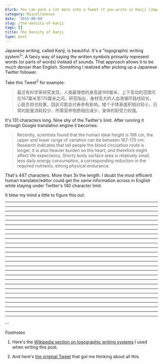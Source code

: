 ```yaml
---
blurb: You can pack a lot more into a Tweet if you write in Kanji (Japanese).
category: Miscellaneous
date: '2015-09-04'
slug: /the-density-of-kanji
tags: []
title: The Density of Kanji
type: post
---
```



Japanese writing, called Kanji, is beautiful. It's a "logographic writing system<sup>1</sup>". A fancy way of saying the written symbols primarily represent words (or parts of words) instead of sounds. That approach allows it to be much denser than English. Something I realized after picking up a Japanese Twitter follower.

Take this Tweet<sup>2</sup> for example:

> 最近有科学家研究发现，人类最理想的身高是168厘米，上下变动的范围可在167厘米至170厘米之间。研究指出，身材高大的人血液循环路线较长，心脏负担也较重，因此可能会对寿命有影响。矮个子体表面积相对较小，日常的能量消耗较少，所需营养物质相应减少，身体的耐受力较强。

It's 131 characters long. Nine shy of the Twitter's limit. After running it through Google translation engine it becomes:

> Recently, scientists found that the human ideal height is 168 cm, the upper and lower range of variation can be between 167-170 cm. Research indicates that tall people the blood circulation route is longer, it is also heavier burden on the heart, and therefore might affect life expectancy. Shorty body surface area is relatively small, less daily energy consumption, a corresponding reduction in the required nutrients, strong physical endurance.

That's 447 characters. More than 3x the length. I doubt the most efficient human translator/editor could get the same information across in English while staying under Twitter's 140 character limit. 

It blew my mind a little to figure this out. 

---
---
---
---
---
---
---
---
---
---
---
---
---
---
---
---
---
---
---
---
---
---
---
---
---
---
--

_Footnotes_

1. Here's the [Wikipedia section on logographic writing systems](https://en.wikipedia.org/wiki/List_of_writing_systems#Logographic_writing_systems) I used when writing this post. 

2. And here's [the original Tweet](https://twitter.com/williamlong/status/572978037584752640) that got me thinking about all this.
